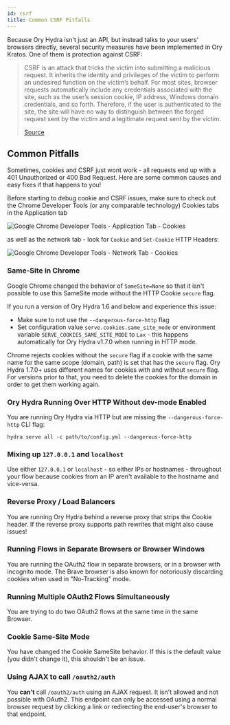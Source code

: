 ```yaml
---
id: csrf
title: Common CSRF Pitfalls
---
```


Because Ory Hydra isn't just an API, but instead talks to your users' browsers
directly, several security measures have been implemented in Ory Kratos. One of
them is protection against CSRF:

> CSRF is an attack that tricks the victim into submitting a malicious request.
> It inherits the identity and privileges of the victim to perform an undesired
> function on the victim’s behalf. For most sites, browser requests
> automatically include any credentials associated with the site, such as the
> user’s session cookie, IP address, Windows domain credentials, and so forth.
> Therefore, if the user is authenticated to the site, the site will
> have no way to distinguish between the forged request sent by the victim and a
> legitimate request sent by the victim.
>
> [Source](https://owasp.org/www-community/attacks/csrf)

## Common Pitfalls

Sometimes, cookies and CSRF just wont work - all requests end up with a 401
Unauthorized or 400 Bad Request. Here are some common causes and easy fixes if
that happens to you!

Before starting to debug cookie and CSRF issues, make sure to check out the
Chrome Developer Tools (or any comparable technology) Cookies tabs in the
Application tab

![Google Chrome Developer Tools - Application Tab - Cookies](../images/csrf_app_tab.png)

as well as the network tab - look for `Cookie` and `Set-Cookie` HTTP Headers:

![Google Chrome Developer Tools - Network Tab - Cookies](../images/csrf_network_tab.png)

### Same-Site in Chrome

Google Chrome changed the behavior of `SameSite=None` so that it isn't possible
to use this SameSite mode without the HTTP Cookie `secure` flag.

If you run a version of Ory Hydra 1.6 and below and experience this issue:

- Make sure to not use the `--dangerous-force-http` flag
- Set configuration value `serve.cookies.same_site_mode` or environment variable
  `SERVE_COOKIES_SAME_SITE_MODE` to `Lax` - this happens automatically for Ory
  Hydra v1.7.0 when running in HTTP mode.

Chrome rejects cookies without the `secure` flag if a cookie with the same name
for the same scope (domain, path) is set that has the `secure` flag. Ory Hydra
1.7.0+ uses different names for cookies with and without `secure` flag. For
versions prior to that, you need to delete the cookies for the domain in order
to get them working again.

### Ory Hydra Running Over HTTP Without dev-mode Enabled

You are running Ory Hydra via HTTP but are missing the `--dangerous-force-http`
CLI flag:

```
hydra serve all -c path/to/config.yml --dangerous-force-http
```

### Mixing up `127.0.0.1` and `localhost`

Use either `127.0.0.1` or `localhost` - so either IPs or hostnames - throughout your flow because cookies from an IP aren't
available to the hostname and vice-versa.

### Reverse Proxy / Load Balancers

You are running Ory Hydra behind a reverse proxy that
strips the Cookie header. If the reverse proxy supports path rewrites that might
also cause issues!

### Running Flows in Separate Browsers or Browser Windows

You are running the OAuth2 flow in separate browsers, or in a browser with
incognito mode. The Brave browser is also known for notoriously discarding
cookies when used in "No-Tracking" mode.

### Running Multiple OAuth2 Flows Simultaneously

You are trying to do two OAuth2 flows at the same time in the same Browser.

### Cookie Same-Site Mode

You have changed the Cookie SameSite behavior. If this is the default value (you
didn't change it), this shouldn't be an issue.

### Using AJAX to call `/oauth2/auth`

You **can't** call `/oauth2/auth` using an AJAX request. It isn't allowed and
not possible with OAuth2. This endpoint can only be accessed using a normal
browser request by clicking a link or redirecting the end-user's browser to that
endpoint.
